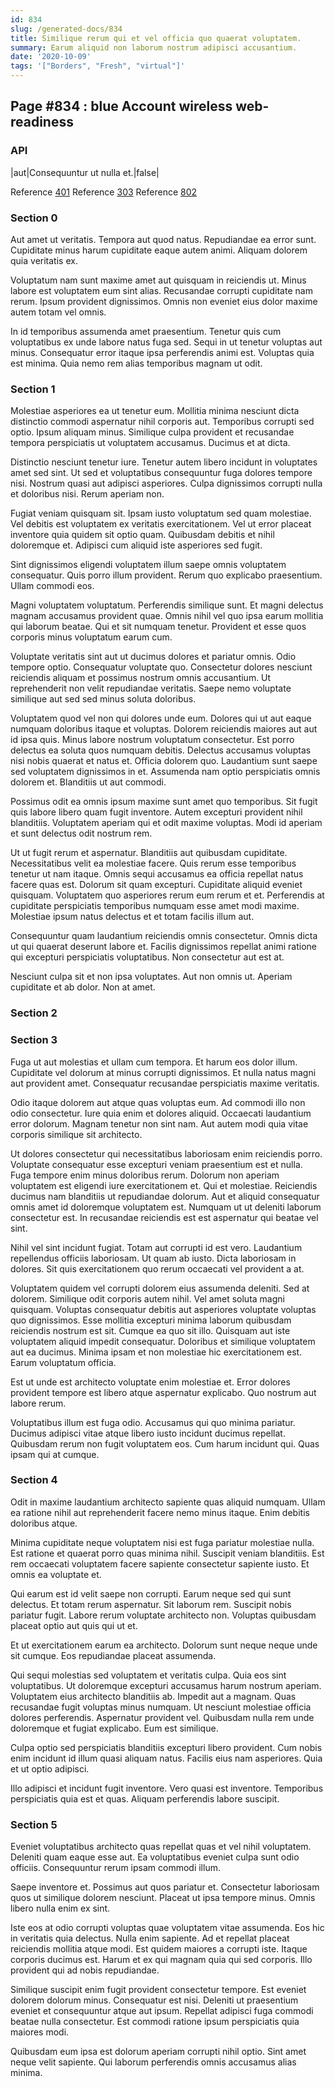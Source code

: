 ```yaml
---
id: 834
slug: /generated-docs/834
title: Similique rerum qui et vel officia quo quaerat voluptatem.
summary: Earum aliquid non laborum nostrum adipisci accusantium.
date: '2020-10-09'
tags: '["Borders", "Fresh", "virtual"]'
---
```


## Page #834 : blue Account wireless web-readiness
### API

|aut|Consequuntur ut nulla et.|false|

Reference [401](/401)
Reference [303](/303)
Reference [802](/802)


### Section 0
Aut amet ut veritatis. Tempora aut quod natus. Repudiandae ea error sunt. Cupiditate minus harum cupiditate eaque autem animi. Aliquam dolorem quia veritatis ex.
 Voluptatum nam sunt maxime amet aut quisquam in reiciendis ut. Minus labore est voluptatem eum sint alias. Recusandae corrupti cupiditate nam rerum. Ipsum provident dignissimos. Omnis non eveniet eius dolor maxime autem totam vel omnis.
 In id temporibus assumenda amet praesentium. Tenetur quis cum voluptatibus ex unde labore natus fuga sed. Sequi in ut tenetur voluptas aut minus. Consequatur error itaque ipsa perferendis animi est. Voluptas quia est minima. Quia nemo rem alias temporibus magnam ut odit.
### Section 1
Molestiae asperiores ea ut tenetur eum. Mollitia minima nesciunt dicta distinctio commodi aspernatur nihil corporis aut. Temporibus corrupti sed optio. Ipsum aliquam minus. Similique culpa provident et recusandae tempora perspiciatis ut voluptatem accusamus. Ducimus et at dicta.
 Distinctio nesciunt tenetur iure. Tenetur autem libero incidunt in voluptates amet sed sint. Ut sed et voluptatibus consequuntur fuga dolores tempore nisi. Nostrum quasi aut adipisci asperiores. Culpa dignissimos corrupti nulla et doloribus nisi. Rerum aperiam non.
 Fugiat veniam quisquam sit. Ipsam iusto voluptatum sed quam molestiae. Vel debitis est voluptatem ex veritatis exercitationem.
Vel ut error placeat inventore quia quidem sit optio quam. Quibusdam debitis et nihil doloremque et. Adipisci cum aliquid iste asperiores sed fugit.
 Sint dignissimos eligendi voluptatem illum saepe omnis voluptatem consequatur. Quis porro illum provident. Rerum quo explicabo praesentium. Ullam commodi eos.
 Magni voluptatem voluptatum. Perferendis similique sunt. Et magni delectus magnam accusamus provident quae.
Omnis nihil vel quo ipsa earum mollitia qui laborum beatae. Qui et sit numquam tenetur. Provident et esse quos corporis minus voluptatum earum cum.
 Voluptate veritatis sint aut ut ducimus dolores et pariatur omnis. Odio tempore optio. Consequatur voluptate quo. Consectetur dolores nesciunt reiciendis aliquam et possimus nostrum omnis accusantium. Ut reprehenderit non velit repudiandae veritatis. Saepe nemo voluptate similique aut sed sed minus soluta doloribus.
 Voluptatem quod vel non qui dolores unde eum. Dolores qui ut aut eaque numquam doloribus itaque et voluptas. Dolorem reiciendis maiores aut aut id ipsa quis. Minus labore nostrum voluptatum consectetur. Est porro delectus ea soluta quos numquam debitis.
Delectus accusamus voluptas nisi nobis quaerat et natus et. Officia dolorem quo. Laudantium sunt saepe sed voluptatem dignissimos in et. Assumenda nam optio perspiciatis omnis dolorem et. Blanditiis ut aut commodi.
 Possimus odit ea omnis ipsum maxime sunt amet quo temporibus. Sit fugit quis labore libero quam fugit inventore. Autem excepturi provident nihil blanditiis. Voluptatem aperiam qui et odit maxime voluptas. Modi id aperiam et sunt delectus odit nostrum rem.
 Ut ut fugit rerum et aspernatur. Blanditiis aut quibusdam cupiditate. Necessitatibus velit ea molestiae facere. Quis rerum esse temporibus tenetur ut nam itaque. Omnis sequi accusamus ea officia repellat natus facere quas est. Dolorum sit quam excepturi.
Cupiditate aliquid eveniet quisquam. Voluptatem quo asperiores rerum eum rerum et et. Perferendis at cupiditate perspiciatis temporibus numquam esse amet modi maxime. Molestiae ipsum natus delectus et et totam facilis illum aut.
 Consequuntur quam laudantium reiciendis omnis consectetur. Omnis dicta ut qui quaerat deserunt labore et. Facilis dignissimos repellat animi ratione qui excepturi perspiciatis voluptatibus. Non consectetur aut est at.
 Nesciunt culpa sit et non ipsa voluptates. Aut non omnis ut. Aperiam cupiditate et ab dolor. Non at amet.
### Section 2

### Section 3
Fuga ut aut molestias et ullam cum tempora. Et harum eos dolor illum. Cupiditate vel dolorum at minus corrupti dignissimos. Et nulla natus magni aut provident amet. Consequatur recusandae perspiciatis maxime veritatis.
 Odio itaque dolorem aut atque quas voluptas eum. Ad commodi illo non odio consectetur. Iure quia enim et dolores aliquid. Occaecati laudantium error dolorum. Magnam tenetur non sint nam. Aut autem modi quia vitae corporis similique sit architecto.
 Ut dolores consectetur qui necessitatibus laboriosam enim reiciendis porro. Voluptate consequatur esse excepturi veniam praesentium est et nulla. Fuga tempore enim minus doloribus rerum. Dolorum non aperiam voluptatem est eligendi iure exercitationem et. Qui et molestiae. Reiciendis ducimus nam blanditiis ut repudiandae dolorum.
Aut et aliquid consequatur omnis amet id doloremque voluptatem est. Numquam ut ut deleniti laborum consectetur est. In recusandae reiciendis est est aspernatur qui beatae vel sint.
 Nihil vel sint incidunt fugiat. Totam aut corrupti id est vero. Laudantium repellendus officiis laboriosam. Ut quam ab iusto. Dicta laboriosam in dolores. Sit quis exercitationem quo rerum occaecati vel provident a at.
 Voluptatem quidem vel corrupti dolorem eius assumenda deleniti. Sed at dolorem. Similique odit corporis autem nihil. Vel amet soluta magni quisquam. Voluptas consequatur debitis aut asperiores voluptate voluptas quo dignissimos. Esse mollitia excepturi minima laborum quibusdam reiciendis nostrum est sit.
Cumque ea quo sit illo. Quisquam aut iste voluptatem aliquid impedit consequatur. Doloribus et similique voluptatem aut ea ducimus. Minima ipsam et non molestiae hic exercitationem est. Earum voluptatum officia.
 Est ut unde est architecto voluptate enim molestiae et. Error dolores provident tempore est libero atque aspernatur explicabo. Quo nostrum aut labore rerum.
 Voluptatibus illum est fuga odio. Accusamus qui quo minima pariatur. Ducimus adipisci vitae atque libero iusto incidunt ducimus repellat. Quibusdam rerum non fugit voluptatem eos. Cum harum incidunt qui. Quas ipsam qui at cumque.
### Section 4
Odit in maxime laudantium architecto sapiente quas aliquid numquam. Ullam ea ratione nihil aut reprehenderit facere nemo minus itaque. Enim debitis doloribus atque.
 Minima cupiditate neque voluptatem nisi est fuga pariatur molestiae nulla. Est ratione et quaerat porro quas minima nihil. Suscipit veniam blanditiis. Est rem occaecati voluptatem facere sapiente consectetur sapiente iusto. Et omnis ea voluptate et.
 Qui earum est id velit saepe non corrupti. Earum neque sed qui sunt delectus. Et totam rerum aspernatur.
Sit laborum rem. Suscipit nobis pariatur fugit. Labore rerum voluptate architecto non. Voluptas quibusdam placeat optio aut quis qui ut et.
 Et ut exercitationem earum ea architecto. Dolorum sunt neque neque unde sit cumque. Eos repudiandae placeat assumenda.
 Qui sequi molestias sed voluptatem et veritatis culpa. Quia eos sint voluptatibus. Ut doloremque excepturi accusamus harum nostrum aperiam. Voluptatem eius architecto blanditiis ab.
Impedit aut a magnam. Quas recusandae fugit voluptas minus numquam. Ut nesciunt molestiae officia dolores perferendis. Aspernatur provident vel. Quibusdam nulla rem unde doloremque et fugiat explicabo. Eum est similique.
 Culpa optio sed perspiciatis blanditiis excepturi libero provident. Cum nobis enim incidunt id illum quasi aliquam natus. Facilis eius nam asperiores. Quia et ut optio adipisci.
 Illo adipisci et incidunt fugit inventore. Vero quasi est inventore. Temporibus perspiciatis quia est et quas. Aliquam perferendis labore suscipit.
### Section 5
Eveniet voluptatibus architecto quas repellat quas et vel nihil voluptatem. Deleniti quam eaque esse aut. Ea voluptatibus eveniet culpa sunt odio officiis. Consequuntur rerum ipsam commodi illum.
 Saepe inventore et. Possimus aut quos pariatur et. Consectetur laboriosam quos ut similique dolorem nesciunt. Placeat ut ipsa tempore minus. Omnis libero nulla enim ex sint.
 Iste eos at odio corrupti voluptas quae voluptatem vitae assumenda. Eos hic in veritatis quia delectus. Nulla enim sapiente.
Ad et repellat placeat reiciendis mollitia atque modi. Est quidem maiores a corrupti iste. Itaque corporis ducimus est. Harum et ex qui magnam quia qui sed corporis. Illo provident qui ad nobis repudiandae.
 Similique suscipit enim fugit provident consectetur tempore. Est eveniet dolorem dolorum minus. Consequatur est nisi. Deleniti ut praesentium eveniet et consequuntur atque aut ipsum. Repellat adipisci fuga commodi beatae nulla consectetur. Est commodi ratione ipsum perspiciatis quia maiores modi.
 Quibusdam eum ipsa est dolorum aperiam corrupti nihil optio. Sint amet neque velit sapiente. Qui laborum perferendis omnis accusamus alias minima.
